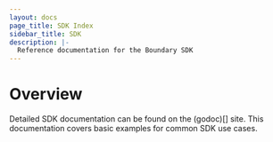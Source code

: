 ```yaml
---
layout: docs
page_title: SDK Index
sidebar_title: SDK
description: |-
  Reference documentation for the Boundary SDK
---
```


# Overview

Detailed SDK documentation can be found on the (godoc)[] site. This documentation covers basic examples for common SDK use cases.
